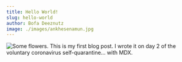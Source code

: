 ```yaml
---
title: Hello World!
slug: hello-world
author: Bofa Deeznutz
image: ./images/ankhesenamun.jpg
---
```

![Some flowers.](./images/ankhesenamun.jpg)
This is my first blog post. I wrote it on day 2 of the voluntary coronavirus self-quarantine... with MDX.